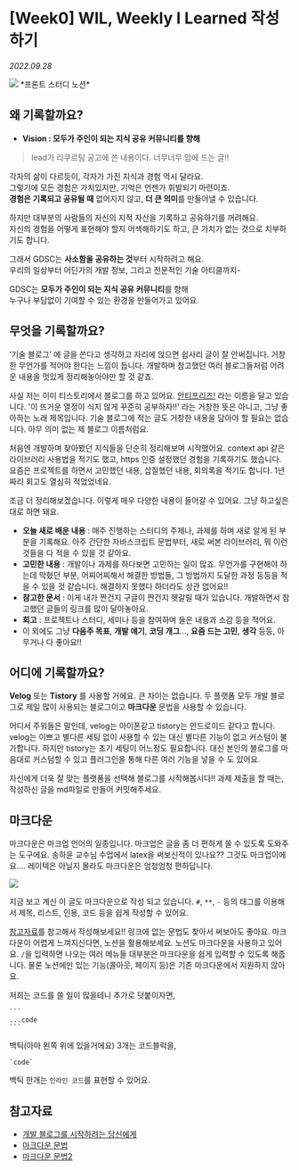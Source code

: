 
# \[Week0] WIL, Weekly I Learned 작성하기

_2022.09.28_

<Img src="https://img1.daumcdn.net/thumb/R1280x0/?scode=mtistory2&fname=https%3A%2F%2Fblog.kakaocdn.net%2Fdn%2FbJNtKE%2FbtrNcozXBRM%2F8kgfJhxRYKXvzL8ZBrK8Ek%2Fimg.png" />
*프론트 스터디 노션*

## 왜 기록할까요?

- **Vision : 모두가 주인이 되는 지식 공유 커뮤니티를 향해**

> lead가 리쿠르팅 공고에 쓴 내용이다. 너무너무 맘에 드는 글!!

각자의 삶이 다르듯이, 각자가 가진 지식과 경험 역시 달라요.  
그렇기에 모든 경험은 가치있지만, 기억은 언젠가 휘발되기 마련이죠.  
**경험은 기록되고 공유될 때** 없어지지 않고, **더 큰 의미**를 만들어낼 수 있습니다.

하지만 대부분의 사람들의 자신의 지적 자산을 기록하고 공유하기를 꺼려해요.  
자신의 경험을 어떻게 표현해야 할지 어색해하기도 하고, 큰 가치가 없는 것으로 치부하기도 합니다.

그래서 GDSC는 **사소함을 공유하는 것**부터 시작하려고 해요.  
우리의 일상부터 어딘가의 개발 정보, 그리고 전문적인 기술 아티클까지-

GDSC는 **모두가 주인이 되는 지식 공유 커뮤니티**를 향해  
누구나 부담없이 기여할 수 있는 환경을 만들어가고 있어요.

## 무엇을 기록할까요?

‘기술 블로그’ 에 글을 쓴다고 생각하고 자리에 앉으면 쉽사리 글이 잘 안써집니다. 거창한 무언가를 적어야 한다는 느낌이 듭니다. 개발하며 참고했던 여러 블로그들처럼 어려운 내용을 멋있게 정리해놓아야만 할 것 같죠.

사실 저는 이미 티스토리에서 블로그를 하고 있어요. [안티프리즈!](https://9yujin.tistory.com) 라는 이름을 달고 있습니다. '이 뜨거운 열정이 식지 않게 꾸준히 공부하자!!' 라는 거창한 뜻은 아니고, 그냥 좋아하는 노래 제목입니다. 기술 블로그에 적는 글도 거창한 내용을 담아야 할 필요는 없습니다. 아무 의미 없는 제 블로그 이름처럼요.

처음엔 개발하며 찾아봤던 지식들을 단순히 정리해보며 시작했어요. context api 같은 라이브러리 사용법을 적기도 했고, https 인증 설정했던 경험을 기록하기도 했습니다. 요즘은 프로젝트를 하면서 고민했던 내용, 삽질했던 내용, 회의록을 적기도 합니다. 1년짜리 회고도 열심히 적었었네요.

조금 더 정리해보겠습니다. 이렇게 매우 다양한 내용이 들어갈 수 있어요. 그냥 하고싶은대로 하면 돼요.

- **오늘 새로 배운 내용** : 매주 진행하는 스터디의 주제나, 과제를 하며 새로 알게 된 부분을 기록해요. 아주 간단한 자바스크립트 문법부터, 새로 써본 라이브러리, 뭐 이런것들을 다 적을 수 있을 것 같아요.
- **고민한 내용** : 개발이나 과제를 하다보면 고민하는 일이 많죠. 무언가를 구현해야 하는데 막혔던 부분, 어찌어찌해서 해결한 방법들, 그 방법까지 도달한 과정 등등을 적을 수 있을 것 같습니다. 해결하지 못했다 하더라도 상관 없어요!!
- **참고한 문서** : 이게 내가 짠건지 구글이 짠건지 헷갈릴 때가 있습니다. 개발하면서 참고했던 글들의 링크를 많이 달아놓아요.
- **회고** : 프로젝트나 스터디, 세미나 등을 참여하며 들은 내용과 소감 등을 적어요.
- 이 외에도 그냥 **다음주 목표**, **개발 얘기**, **코딩 개그**..., **요즘 드는 고민**, **생각** 등등, 아무거나 다 좋아요!!

## 어디에 기록할까요?

**Velog** 또는 **Tistory** 를 사용할 거에요. 큰 차이는 없습니다. 두 플랫폼 모두 개발 블로그로 제일 많이 사용되는 블로그이고 **마크다운** 문법을 사용할 수 있습니다.

어디서 주워들은 말인데, velog는 아이폰같고 tistory는 안드로이드 같다고 합니다. velog는 이쁘고 별다른 세팅 없이 사용할 수 있는 대신 별다른 기능이 없고 커스텀이 불가합니다. 하지만 tistory는 초기 세팅이 어느정도 필요합니다. 대신 본인의 블로그를 마음대로 커스텀할 수 있고 플러그인을 통해 다른 여러 기능을 넣을 수 도 있어요.

자신에게 더욱 잘 맞는 플랫폼을 선택해 블로그를 시작해봅시다!! 과제 제출을 할 때는, 작성하신 글을 md파일로 만들어 커밋해주세요.

## 마크다운

마크다운은 마크업 언어의 일종입니다. 마크업은 글을 좀 더 편하게 쓸 수 있도록 도와주는 도구에요. 송하윤 교수님 수업에서 latex을 써보신적이 있나요?? 그것도 마크업이에요.... 레이텍은 아닐지 몰라도 마크다운은 엄청엄청 편하답니다.

![](https://img1.daumcdn.net/thumb/R1280x0/?scode=mtistory2&fname=https%3A%2F%2Fblog.kakaocdn.net%2Fdn%2FdaZMTj%2FbtrNeF8hXbd%2FMAfxtq83IT6WPIbCRFxXvk%2Fimg.png)

지금 보고 계신 이 글도 마크다운으로 작성 되고 있습니다. `#`, `**`, `-` 등의 태그를 이용해서 제목, 리스트, 인용, 코드 등을 쉽게 작성할 수 있어요.

[참고자료](https://velog.io/@yuuuye/velog-%EB%A7%88%ED%81%AC%EB%8B%A4%EC%9A%B4MarkDown-%EC%9E%91%EC%84%B1%EB%B2%95)를 참고해서 작성해보세요!! 링크에 없는 문법도 찾아서 써보아도 좋아요. 마크다운이 어렵게 느껴지신다면, 노션을 활용해보세요. 노션도 마크다운을 사용하고 있어요. `/`을 입력하면 나오는 여러 메뉴들 대부분은 마크다운을 쉽게 입력할 수 있도록 해줍니다. 물론 노션에만 있는 기능(콜아웃, 페이지 등)은 기존 마크다운에서 지원하지 않아요.

저희는 코드를 쓸 일이 많을테니 추가로 덧붙이자면,

````
```
...code
```
````

백틱(아마 왼쪽 위에 있을거에요) 3개는 코드블럭을,

```
`code`
```

백틱 한개는 `인라인 코드`를 표현할 수 있어요.

## 참고자료

- [개발 블로그를 시작하려는 당신에게](https://developer-talk.tistory.com/421)
- [마크다운 문법](https://velog.io/@yuuuye/velog-%EB%A7%88%ED%81%AC%EB%8B%A4%EC%9A%B4MarkDown-%EC%9E%91%EC%84%B1%EB%B2%95)
- [마크다운 문법2](https://intrepidgeeks.com/tutorial/clear-verlog-usage)

<Comment />
